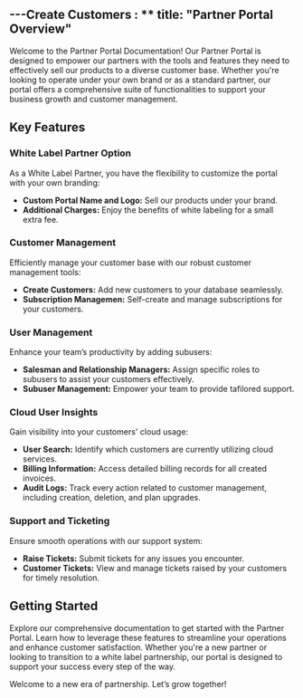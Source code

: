 ---Create Customers  : **
title: "Partner Portal Overview"
---
Welcome to the Partner Portal Documentation! Our Partner Portal is designed to empower our partners with the tools and features they need to effectively sell our products to a diverse customer base. Whether you're looking to operate under your own brand or as a standard partner, our portal offers a comprehensive suite of functionalities to support your business growth and customer management.

## Key Features
### White Label Partner Option
As a White Label Partner, you have the flexibility to customize the portal with your own branding:

* **Custom Portal Name and Logo:** Sell our products under your brand.
* **Additional Charges:** Enjoy the benefits of white labeling for a small extra fee.

### Customer Management
Efficiently manage your customer base with our robust customer management tools:

- **Create Customers:** Add new customers to your database seamlessly.
- **Subscription Managemen:**  Self-create and manage subscriptions for your customers.

### User Management
Enhance your team’s productivity by adding subusers:

* **Salesman and Relationship Managers:** Assign specific roles to subusers to assist your customers effectively.
* **Subuser Management:** Empower your team to provide tafilored support.

### Cloud User Insights
Gain visibility into your customers' cloud usage:

* **User Search:** Identify which customers are currently utilizing cloud services.
* **Billing Information:** Access detailed billing records for all created invoices.
* **Audit Logs:** Track every action related to customer management, including creation, deletion, and plan upgrades.

### Support and Ticketing
Ensure smooth operations with our support system:

* **Raise Tickets:** Submit tickets for any issues you encounter.
* **Customer Tickets:** View and manage tickets raised by your customers for timely resolution.


## Getting Started
Explore our comprehensive documentation to get started with the Partner Portal. Learn how to leverage these features to streamline your operations and enhance customer satisfaction. Whether you're a new partner or looking to transition to a white label partnership, our portal is designed to support your success every step of the way.

Welcome to a new era of partnership. Let’s grow together!



